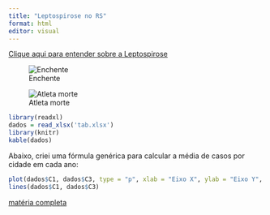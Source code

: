 ```yaml
---
title: "Leptospirose no RS"
format: html
editor: visual
---
```


[Clique aqui para entender sobre a Leptospirose](pag1.html)

![Enchente](https://s2-g1.glbimg.com/11xSYj4rgEidi2c_PdtW-y_U6kA=/0x0:1920x1080/1000x0/smart/filters:strip_icc()/i.s3.glbimg.com/v1/AUTH_59edd422c0c84a879bd37670ae4f538a/internal_photos/bs/2024/k/N/wfLbJgTki57JuSZAYBdQ/triunfo-boff-ja-3105-1-frame-4245.jpg)

![Atleta morte](https://s2-g1.glbimg.com/wX3lZCi3kMsIrXYtrFdG0Vf01g8=/0x0:1920x1280/1000x0/smart/filters:strip_icc()/i.s3.glbimg.com/v1/AUTH_59edd422c0c84a879bd37670ae4f538a/internal_photos/bs/2024/9/S/BAV1h5TayiFejHXIEe5A/atleta-luisa.jpg)

```r
library(readxl)
dados = read_xlsx('tab.xlsx')
library(knitr)
kable(dados)

```


Abaixo, criei uma fórmula genérica para calcular a média de casos por cidade em cada ano:




```r
plot(dados$C1, dados$C3, type = "p", xlab = "Eixo X", ylab = "Eixo Y", main = "Gráfico com Linhas Conectando Pontos")
lines(dados$C1, dados$C3)
```












[matéria completa](https://g1.globo.com/rs/rio-grande-do-sul/noticia/2024/05/31/leptospirose-apos-cheias-rs.ghtml)
